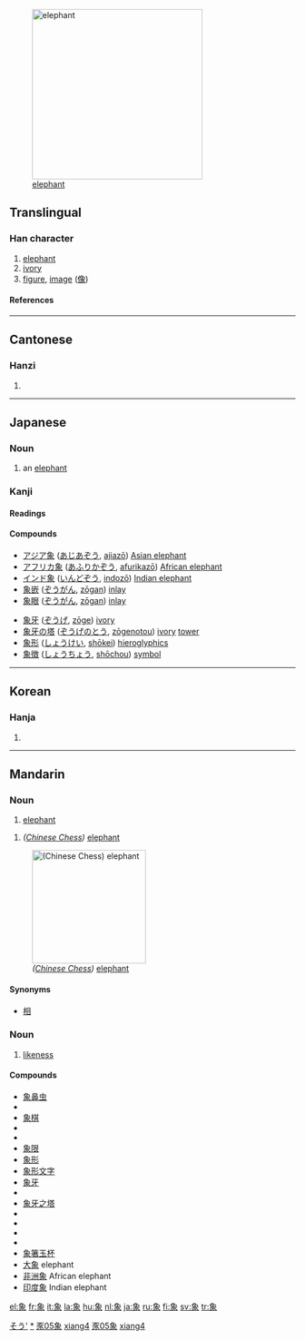 [[Image:Elephant_near_ndutu.jpg|300px|thumb|right|[[elephant]]]]
==Translingual==

===Han character===
{{Han char|rn=152|rad=豕|as=05|sn=11|snj=12|four=2723<sub>2</sub>|canj=弓日心人 (NAPO)}}

# [[elephant]]
# [[ivory]]
# [[figure]], [[image]] ([[像]])

====References====
{{Han ref|kx=1195.210|dkj=36372|dj=1658.010|hdz=63611.090|uh=8C61|ud=35937|bh=B648|bd=46664}}

----

==Cantonese==

===Hanzi===
{{yue-hanzi|jyut=|y=jeung6}}

# {{defn|Cantonese}}

----

==Japanese==

===Noun===
{{ja-noun|k|hira=ぞう|rom=zō|hidx=そう'}}

# an [[elephant]]

===Kanji===
{{ja-kanji|grade=4|rs=豕05}}

====Readings====
{{ja-readings|on=[[しょう]] (shō), [[ぞう]] (zō)|kun=[[かた]] (kata), [[かたどる]] (katadoru), [[のり]] (nori)}}

====Compounds====
{{top2}}
*[[アジア象]] ([[あじあぞう]], [[ajiazō]]) [[Asian elephant]]
*[[アフリカ象]] ([[あふりかぞう]], [[afurikazō]]) [[African elephant]]
*[[インド象]] ([[いんどぞう]], [[indozō]]) [[Indian elephant]]
*[[象嵌]] ([[ぞうがん]], [[zōgan]]) [[inlay]]
*[[象眼]] ([[ぞうがん]], [[zōgan]]) [[inlay]]
{{mid2}}
*[[象牙]] ([[ぞうげ]], [[zōge]]) [[ivory]]
*[[象牙の塔]] ([[ぞうげのとう]], [[zōgenotou]]) [[ivory]] [[tower]]
*[[象形]] ([[しょうけい]], [[shōkei]]) [[hieroglyphics]]
*[[象徴]] ([[しょうちょう]], [[shōchou]]) [[symbol]]
{{bottom}}

[[Category:1000 Japanese basic words|そう']]
[[Category:ja:Elephants|*]]

----

==Korean==

===Hanja===
{{ko-hanja|hangeul=상|eumhun=|rv=sang|mr=sang|y=sang}}

# {{defn|Korean}}

----

==Mandarin==
===Noun===
{{cmn-noun|ts|pin=xiàng|pint=xiang4|rs=豕05}}

# [[elephant]]

{{cmn-noun|ts|pin=xiàng|pint=xiang4|rs=豕05}}

# ''([[w:Xiangqi|Chinese Chess]])'' [[elephant]]

[[Image:Xiangqi_Elephant.png|200px|thumb|right|''([[w:Xiangqi|Chinese Chess]])'' [[elephant]]]]

====Synonyms====
*[[相]]

===Noun===
{{cmn-noun|s|pin=xiàng|pint=xiang4|tra=像|sim=象|rs=豕05}}

# [[likeness]]

====Compounds====
*[[象鼻虫]]
*{{zh-ts|象齒焚身|象齿焚身}}
*[[象棋]]
*{{zh-ts|象聲詞|象声词}}
*{{zh-ts|象戲|象戏}}
*[[象限]]
*[[象形]]
*[[象形文字]]
*[[象牙]]
*{{zh-ts|象牙寶塔|象牙宝塔}}
*[[象牙之塔]]
*{{zh-ts|象牙質|象牙质}}
*{{zh-ts|象眼兒|象眼儿}}
*{{zh-ts|象徵|象征}}
*{{zh-ts|象徵主義|象征主义}}
*[[象箸玉杯]]
*[[大象]] elephant
*[[非洲象]] African elephant
*[[印度象]] Indian elephant

[[Category:zh-tw:Elementary Mandarin|豕05象]]
[[Category:zh-cn:Elementary Mandarin|xiang4]]
[[Category:zh-tw:Elephants|豕05象]]
[[Category:zh-cn:Elephants|xiang4]]

[[el:象]]
[[fr:象]]
[[it:象]]
[[la:象]]
[[hu:象]]
[[nl:象]]
[[ja:象]]
[[ru:象]]
[[fi:象]]
[[sv:象]]
[[tr:象]]